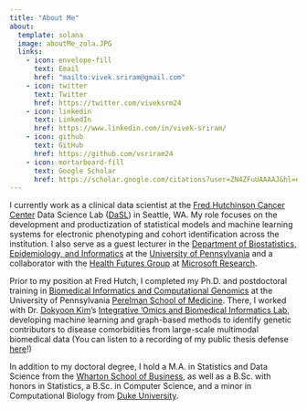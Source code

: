 ```yaml
---
title: "About Me"
about:
  template: solana
  image: aboutMe_zola.JPG
  links:
    - icon: envelope-fill
      text: Email
      href: "mailto:vivek.sriram@gmail.com"
    - icon: twitter
      text: Twitter
      href: https://twitter.com/viveksrm24
    - icon: linkedin
      text: LinkedIn
      href: https://www.linkedin.com/in/vivek-sriram/
    - icon: github
      text: GitHub
      href: https://github.com/vsriram24
    - icon: mortarboard-fill
      text: Google Scholar
      href: https://scholar.google.com/citations?user=ZN4ZFuUAAAAJ&hl=en
---
```


I currently work as a clinical data scientist at the [Fred Hutchinson Cancer Center](https://www.fredhutch.org/en.html) Data Science Lab ([DaSL](https://hutchdatascience.org)) in Seattle, WA. My role focuses on the development and productization of statistical models and machine learning systems for electronic phenotyping and cohort identification across the institution. I also serve as a guest lecturer in the [Department of Biostatistics, Epidemiology, and Informatics](https://www.dbei.med.upenn.edu) at the [University of Pennsylvania](https://www.upenn.edu) and a collaborator with the [Health Futures Group](https://www.microsoft.com/en-us/research/lab/microsoft-health-futures/) at [Microsoft Research](https://www.microsoft.com/en-us/research/).

Prior to my position at Fred Hutch, I completed my Ph.D. and postdoctoral training in [Biomedical Informatics and Computational Genomics](https://www.med.upenn.edu/gcb/) at the University of Pennsylvania [Perelman School of Medicine](https://www.med.upenn.edu). There, I worked with Dr. [Dokyoon Kim](https://www.med.upenn.edu/apps/faculty/index.php/g275/p9240045)’s [Integrative 'Omics and Biomedical Informatics Lab](https://www.biomedinfolab.com), developing machine learning and graph-based methods to identify genetic contributors to disease comorbidities from large-scale multimodal biomedical data (You can listen to a recording of my public thesis defense [here](https://mediasite.med.upenn.edu/mediasite/Play/d78f6d5d76bf4a9c8b673f5c3ba858d61d)!)

In addition to my doctoral degree, I hold a M.A. in Statistics and Data Science from the [Wharton School of Business](https://www.wharton.upenn.edu), as well as a B.Sc. with honors in Statistics, a B.Sc. in Computer Science, and a minor in Computational Biology from [Duke University](https://duke.edu).
